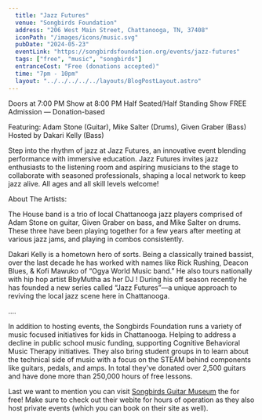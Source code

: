```yaml
---
  title: "Jazz Futures"
  venue: "Songbirds Foundation"
  address: "206 West Main Street, Chattanooga, TN, 37408"
  iconPath: "/images/icons/music.svg"
  pubDate: "2024-05-23"
  eventLink: "https://songbirdsfoundation.org/events/jazz-futures"
  tags: ["free", "music", "songbirds"]
  entranceCost: "Free (donations accepted)"
  time: "7pm - 10pm"
  layout: "../../../../../layouts/BlogPostLayout.astro"
---
```


Doors at 7:00 PM
Show at 8:00 PM
Half Seated/Half Standing Show
FREE Admission — Donation-based

Featuring:  Adam Stone (Guitar), Mike Salter (Drums), Given Graber (Bass)
Hosted by Dakari Kelly (Bass)

Step into the rhythm of jazz at Jazz Futures, an innovative event blending performance with immersive education. Jazz Futures invites jazz enthusiasts to the listening room and aspiring musicians to the stage to collaborate with seasoned professionals, shaping a local network to keep jazz alive. All ages and all skill levels welcome!

About The Artists:

The House band is a trio of local Chattanooga jazz players comprised of Adam Stone on guitar, Given Graber on bass, and Mike Salter on drums. These three have been playing together for a few years after meeting at various jazz jams, and playing in combos consistently. 

Dakari Kelly is a hometown hero of sorts. Being a classically trained bassist, over the last decade he has worked with names like Rick Rushing, Deacon Blues, & Kofi Mawuko of “Ogya World Music band.” He also tours nationally with hip hop artist BbyMutha as her DJ ! During his off season recently he has founded a new series called “Jazz Futures”—a unique approach to reviving the local jazz scene here in Chattanooga. 

....


In addition to hosting events, the Songbirds Foundation runs a variety of music focused initiatives for kids in Chattanooga. Helping to address a decline in public school music funding, supporting Cognitive Behavioral Music Therapy initiatives. They also bring student groups in to learn about the technical side of music with a focus on the STEAM behind components like guitars, pedals, and amps. In total they've donated over 2,500 guitars and have done more than 250,000 hours of free lessons. 

Last we want to mention you can visit <a href="https://songbirdsfoundation.org/museum/" target="_blank">Songbirds Guitar Museum</a> the for free! Make sure to check out their webite for hours of operation as they also host private events (which you can book on their site as well).